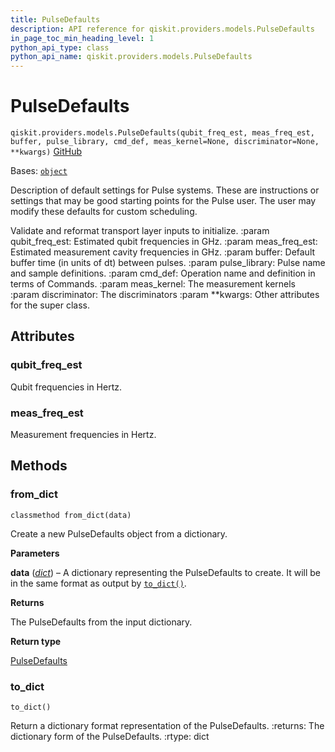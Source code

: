 ```yaml
---
title: PulseDefaults
description: API reference for qiskit.providers.models.PulseDefaults
in_page_toc_min_heading_level: 1
python_api_type: class
python_api_name: qiskit.providers.models.PulseDefaults
---
```


# PulseDefaults

<span id="qiskit.providers.models.PulseDefaults" />

`qiskit.providers.models.PulseDefaults(qubit_freq_est, meas_freq_est, buffer, pulse_library, cmd_def, meas_kernel=None, discriminator=None, **kwargs)` [GitHub](https://github.com/qiskit/qiskit/tree/stable/0.25/qiskit/providers/models/pulsedefaults.py "view source code")

Bases: [`object`](https://docs.python.org/3/library/functions.html#object "(in Python v3.12)")

Description of default settings for Pulse systems. These are instructions or settings that may be good starting points for the Pulse user. The user may modify these defaults for custom scheduling.

Validate and reformat transport layer inputs to initialize. :param qubit\_freq\_est: Estimated qubit frequencies in GHz. :param meas\_freq\_est: Estimated measurement cavity frequencies in GHz. :param buffer: Default buffer time (in units of dt) between pulses. :param pulse\_library: Pulse name and sample definitions. :param cmd\_def: Operation name and definition in terms of Commands. :param meas\_kernel: The measurement kernels :param discriminator: The discriminators :param \*\*kwargs: Other attributes for the super class.

## Attributes

<span id="qiskit.providers.models.PulseDefaults.qubit_freq_est" />

### qubit\_freq\_est

Qubit frequencies in Hertz.

<span id="qiskit.providers.models.PulseDefaults.meas_freq_est" />

### meas\_freq\_est

Measurement frequencies in Hertz.

## Methods

### from\_dict

<span id="qiskit.providers.models.PulseDefaults.from_dict" />

`classmethod from_dict(data)`

Create a new PulseDefaults object from a dictionary.

**Parameters**

**data** ([*dict*](https://docs.python.org/3/library/stdtypes.html#dict "(in Python v3.12)")) – A dictionary representing the PulseDefaults to create. It will be in the same format as output by [`to_dict()`](#qiskit.providers.models.PulseDefaults.to_dict "qiskit.providers.models.PulseDefaults.to_dict").

**Returns**

The PulseDefaults from the input dictionary.

**Return type**

[PulseDefaults](#qiskit.providers.models.PulseDefaults "qiskit.providers.models.PulseDefaults")

### to\_dict

<span id="qiskit.providers.models.PulseDefaults.to_dict" />

`to_dict()`

Return a dictionary format representation of the PulseDefaults. :returns: The dictionary form of the PulseDefaults. :rtype: dict

